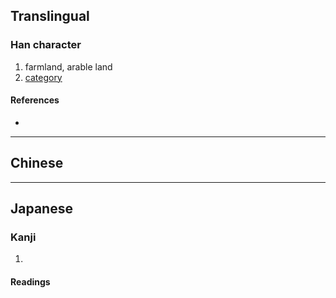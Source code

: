 {{also|疇}}
{{character info/new}}
==Translingual==

===Han character===
{{Han char|rn=102|rad=田|as=07|sn=12|four=|canj=WQKI|ids=⿰田寿}}

# farmland, arable land
# [[category]]

====References====
* {{Han ref|kx=0764.041|hdz=42542.090|uh=7574|ud=30068}}

----

==Chinese==
{{zh-see|疇}}

----

==Japanese==
{{ja-kanji forms|畴|疇}}

===Kanji===
{{ja-kanji|grade=|rs=田07|kyu=疇}}

# {{defn|lang=ja|sort=田07}}

====Readings====
{{ja-readings
|goon=じゅう
|kanon=ちゅう
|kun=うね-, たぐい-
}}
